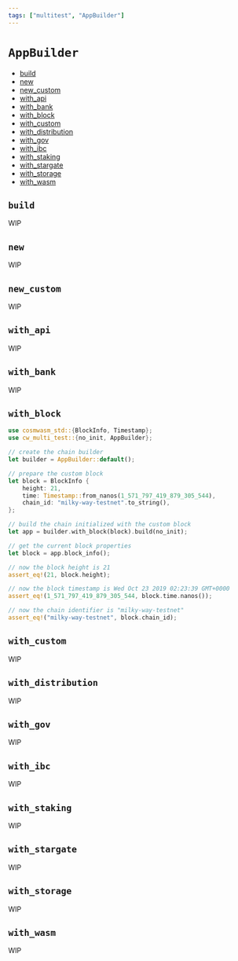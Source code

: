 ```yaml
---
tags: ["multitest", "AppBuilder"]
---
```


# `AppBuilder`

- [build](app-builder#build)
- [new](app-builder#new)
- [new_custom](app-builder#new_custom)
- [with_api](app-builder#with_api)
- [with_bank](app-builder#with_bank)
- [with_block](app-builder#with_block)
- [with_custom](app-builder#_with_custom)
- [with_distribution](app-builder#with_distribution)
- [with_gov](app-builder#with_gov)
- [with_ibc](app-builder#with_ibc)
- [with_staking](app-builder#with_staking)
- [with_stargate](app-builder#with_stargate)
- [with_storage](app-builder#with_storage)
- [with_wasm](app-builder#with_wasm)

## `build`

WIP

## `new`

WIP

## `new_custom`

WIP

## `with_api`

WIP

## `with_bank`

WIP

## `with_block`

```rust showLineNumbers {15} /with_block/
use cosmwasm_std::{BlockInfo, Timestamp};
use cw_multi_test::{no_init, AppBuilder};

// create the chain builder
let builder = AppBuilder::default();

// prepare the custom block
let block = BlockInfo {
    height: 21,
    time: Timestamp::from_nanos(1_571_797_419_879_305_544),
    chain_id: "milky-way-testnet".to_string(),
};

// build the chain initialized with the custom block
let app = builder.with_block(block).build(no_init);

// get the current block properties
let block = app.block_info();

// now the block height is 21
assert_eq!(21, block.height);

// now the block timestamp is Wed Oct 23 2019 02:23:39 GMT+0000
assert_eq!(1_571_797_419_879_305_544, block.time.nanos());

// now the chain identifier is "milky-way-testnet"
assert_eq!("milky-way-testnet", block.chain_id);
```

## `with_custom`

WIP

## `with_distribution`

WIP

## `with_gov`

WIP

## `with_ibc`

WIP

## `with_staking`

WIP

## `with_stargate`

WIP

## `with_storage`

WIP

## `with_wasm`

WIP
